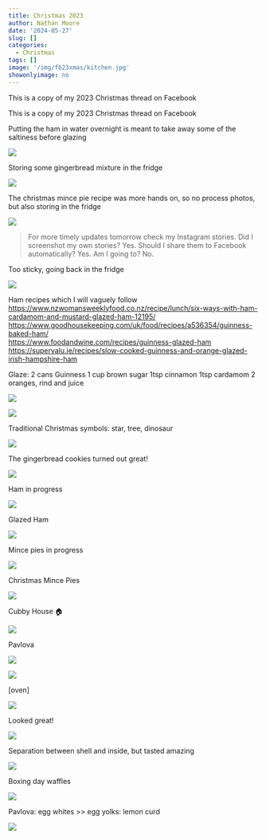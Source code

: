 ```yaml
---
title: Christmas 2023
author: Nathan Moore
date: '2024-05-27'
slug: []
categories: 
  - Christmas 
tags: []
image: '/img/fb23xmas/kitchen.jpg'
showonlyimage: no
---
```


This is a copy of my 2023 Christmas thread on Facebook

<!--more-->

This is a copy of my 2023 Christmas thread on Facebook

Putting the ham in water overnight is meant to take away some of the saltiness before glazing

![](/img/fb23xmas/ham-water.jpg)

Storing some gingerbread mixture in the fridge

![](/img/fb23xmas/gingerbread-wrapped.jpg)

The christmas mince pie recipe was more hands on, so no process photos, but also storing in the fridge

![](/img/fb23xmas/pie-dough.jpg)

> For more timely updates tomorrow check my Instagram stories. Did I screenshot my own stories? Yes. Should I share them to Facebook automatically? Yes. Am I going to? No.

Too sticky, going back in the fridge

![](/img/fb23xmas/sticky-gingerbread.jpg)

Ham recipes which I will vaguely follow\
<https://www.nzwomansweeklyfood.co.nz/recipe/lunch/six-ways-with-ham-cardamom-and-mustard-glazed-ham-12195/>\
<https://www.goodhousekeeping.com/uk/food/recipes/a536354/guinness-baked-ham/>\
<https://www.foodandwine.com/recipes/guinness-glazed-ham>\
<https://supervalu.ie/recipes/slow-cooked-guinness-and-orange-glazed-irish-hampshire-ham>

Glaze: 2 cans Guinness 1 cup brown sugar 1tsp cinnamon 1tsp cardamom 2 oranges, rind and juice

![](/img/fb23xmas/guinness.jpg)

![](/img/fb23xmas/stir-glaze.jpg)

Traditional Christmas symbols: star, tree, dinosaur

![](/img/fb23xmas/cookie-shapes.jpg)

The gingerbread cookies turned out great!

![](/img/fb23xmas/finished-cookies.jpg)

Ham in progress

![](/img/fb23xmas/ham-progress.jpg)

Glazed Ham

![](/img/fb23xmas/glazed-ham.jpg)

Mince pies in progress

![](/img/fb23xmas/mince-pie-progress.jpg)

Christmas Mince Pies

![](/img/fb23xmas/finished-mince-pies.jpg)

Cubby House 🏠

![](/img/fb23xmas/cubby-house.jpg)

Pavlova

![](/img/fb23xmas/egg-whites-start.jpg)

![](/img/fb23xmas/egg-whites-sugar.jpg)

[oven]

![](/img/fb23xmas/pavlova-oven-door.jpg)

Looked great!

![](/img/fb23xmas/pavlova-oven-open.jpg)

Separation between shell and inside, but tasted amazing

![](/img/fb23xmas/pavlova-cracks.jpg)

Boxing day waffles

![](/img/fb23xmas/waffles.jpg)

Pavlova: egg whites \>\> egg yolks: lemon curd

![](/img/fb23xmas/lemon-curd.jpg)
